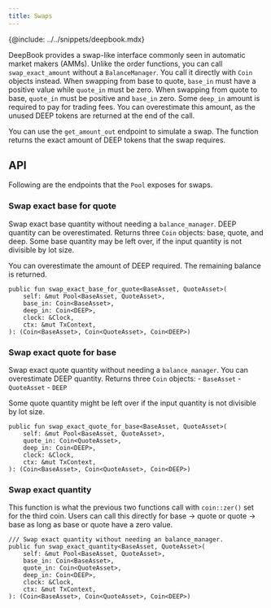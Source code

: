 ```yaml
---
title: Swaps
---
```


{@include: ../../snippets/deepbook.mdx}

DeepBook provides a swap-like interface commonly seen in automatic market makers (AMMs). Unlike the order functions, you can call `swap_exact_amount` without a `BalanceManager`. You call it directly with `Coin` objects instead. When swapping from base to quote, `base_in` must have a positive value while `quote_in` must be zero. When swapping from quote to base, `quote_in` must be positive and `base_in` zero. Some `deep_in` amount is required to pay for trading fees. You can overestimate this amount, as the unused DEEP tokens are returned at the end of the call.

You can use the `get_amount_out` endpoint to simulate a swap. The function returns the exact amount of DEEP tokens that the swap requires.

## API

Following are the endpoints that the `Pool` exposes for swaps.

### Swap exact base for quote

Swap exact base quantity without needing a `balance_manager`. DEEP quantity can be overestimated. Returns three `Coin` objects: base, quote, and deep. Some base quantity may be left over, if the input quantity is not divisible by lot size.

You can overestimate the amount of DEEP required. The remaining balance is returned.

```move
public fun swap_exact_base_for_quote<BaseAsset, QuoteAsset>(
    self: &mut Pool<BaseAsset, QuoteAsset>,
    base_in: Coin<BaseAsset>,
    deep_in: Coin<DEEP>,
    clock: &Clock,
    ctx: &mut TxContext,
): (Coin<BaseAsset>, Coin<QuoteAsset>, Coin<DEEP>)
```

### Swap exact quote for base

Swap exact quote quantity without needing a `balance_manager`. You can overestimate DEEP quantity. Returns three `Coin` objects:
    - `BaseAsset`
    - `QuoteAsset`
    - `DEEP`

Some quote quantity might be left over if the input quantity is not divisible by lot size.

```move
public fun swap_exact_quote_for_base<BaseAsset, QuoteAsset>(
    self: &mut Pool<BaseAsset, QuoteAsset>,
    quote_in: Coin<QuoteAsset>,
    deep_in: Coin<DEEP>,
    clock: &Clock,
    ctx: &mut TxContext,
): (Coin<BaseAsset>, Coin<QuoteAsset>, Coin<DEEP>)
```

### Swap exact quantity

This function is what the previous two functions call with `coin::zer()` set for the third coin. Users can call this directly for base → quote or quote → base as long as base or quote have a zero value.

```move
/// Swap exact quantity without needing an balance_manager.
public fun swap_exact_quantity<BaseAsset, QuoteAsset>(
    self: &mut Pool<BaseAsset, QuoteAsset>,
    base_in: Coin<BaseAsset>,
    quote_in: Coin<QuoteAsset>,
    deep_in: Coin<DEEP>,
    clock: &Clock,
    ctx: &mut TxContext,
): (Coin<BaseAsset>, Coin<QuoteAsset>, Coin<DEEP>)
```